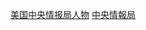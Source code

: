 {{Catnav|頁面分類|人物|職業|各职业美国人|美國政治人物}}
{{Catnav|頁面分類|人物|各國人物|各國政治人物|美國政治人物}}
{{Commonscat|Directors of the Central Intelligence Agency}}

[[Category:美国中央情报局人物|]]
[[Category:美國情報機構首長|中央情報局]]